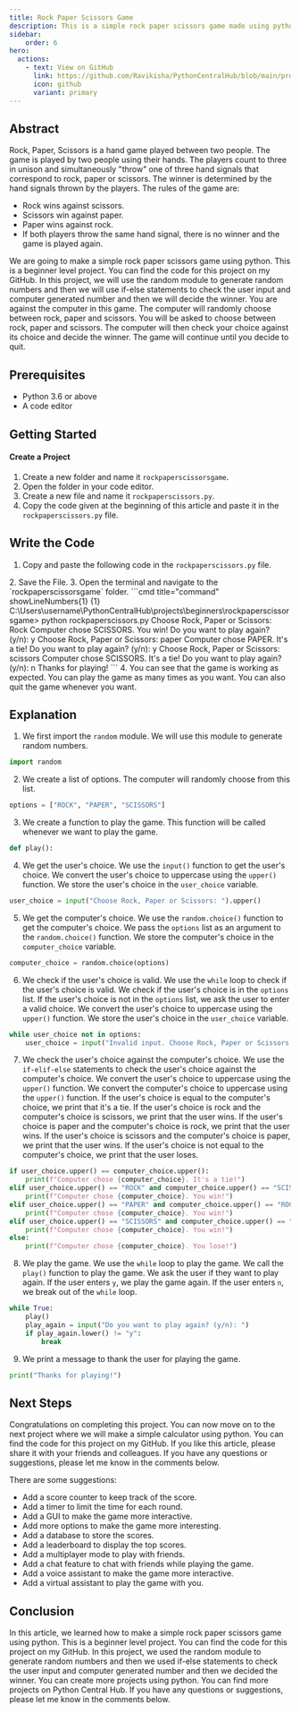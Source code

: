 ```yaml
---
title: Rock Paper Scissors Game
description: This is a simple rock paper scissors game made using python. This is a beginner level project. You can find the code for this project on my GitHub. In this project, we will use the random module to generate random numbers and then we will use if-else statements to check the user input and computer generated number and then we will decide the winner.
sidebar: 
    order: 6
hero:
  actions:
    - text: View on GitHub
      link: https://github.com/Ravikisha/PythonCentralHub/blob/main/projects/beginners/rockpaperscissors.py
      icon: github
      variant: primary
---
```


## Abstract
Rock, Paper, Scissors is a hand game played between two people. The game is played by two people using their hands. The players count to three in unison and simultaneously "throw" one of three hand signals that correspond to rock, paper or scissors. The winner is determined by the hand signals thrown by the players. The rules of the game are:
- Rock wins against scissors.
- Scissors win against paper.
- Paper wins against rock.
- If both players throw the same hand signal, there is no winner and the game is played again.

We are going to make a simple rock paper scissors game using python. This is a beginner level project. You can find the code for this project on my GitHub. In this project, we will use the random module to generate random numbers and then we will use if-else statements to check the user input and computer generated number and then we will decide the winner. You are against the computer in this game. The computer will randomly choose between rock, paper and scissors. You will be asked to choose between rock, paper and scissors. The computer will then check your choice against its choice and decide the winner. The game will continue until you decide to quit.

## Prerequisites
- Python 3.6 or above
- A code editor

## Getting Started
#### Create a Project
1. Create a new folder and name it `rockpaperscissorsgame`.
2. Open the folder in your code editor.
3. Create a new file and name it `rockpaperscissors.py`.
4. Copy the code given at the beginning of this article and paste it in the `rockpaperscissors.py` file.

## Write the Code
1. Copy and paste the following code in the `rockpaperscissors.py` file.
<FileCode file="projects/beginners/rockpaperscissors.py" lang="python" title="Rock Paper Scissors" />
2. Save the File.
3. Open the terminal and navigate to the `rockpaperscissorsgame` folder.
```cmd title="command" showLineNumbers{1} {1}
C:\Users\username\PythonCentralHub\projects\beginners\rockpaperscissorsgame> python rockpaperscissors.py
Choose Rock, Paper or Scissors: Rock
Computer chose SCISSORS. You win!
Do you want to play again? (y/n): y
Choose Rock, Paper or Scissors: paper
Computer chose PAPER. It's a tie!
Do you want to play again? (y/n): y
Choose Rock, Paper or Scissors: scissors
Computer chose SCISSORS. It's a tie!
Do you want to play again? (y/n): n
Thanks for playing!
```
4. You can see that the game is working as expected. You can play the game as many times as you want. You can also quit the game whenever you want.

## Explanation
1. We first import the `random` module. We will use this module to generate random numbers.
```python title="rockpaperscissors.py" showLineNumbers{1} {1}
import random
```

2. We create a list of options. The computer will randomly choose from this list.
```python title="rockpaperscissors.py" showLineNumbers{1} {1}
options = ["ROCK", "PAPER", "SCISSORS"]
```

3. We create a function to play the game. This function will be called whenever we want to play the game.
```python title="rockpaperscissors.py" showLineNumbers{1} {1}
def play():
```

4. We get the user's choice. We use the `input()` function to get the user's choice. We convert the user's choice to uppercase using the `upper()` function. We store the user's choice in the `user_choice` variable.
```python title="rockpaperscissors.py" showLineNumbers{1} {1}
user_choice = input("Choose Rock, Paper or Scissors: ").upper()
```

5. We get the computer's choice. We use the `random.choice()` function to get the computer's choice. We pass the `options` list as an argument to the `random.choice()` function. We store the computer's choice in the `computer_choice` variable.
```python title="rockpaperscissors.py" showLineNumbers{1} {1}
computer_choice = random.choice(options)
```

6. We check if the user's choice is valid. We use the `while` loop to check if the user's choice is valid. We check if the user's choice is in the `options` list. If the user's choice is not in the `options` list, we ask the user to enter a valid choice. We convert the user's choice to uppercase using the `upper()` function. We store the user's choice in the `user_choice` variable.
```python title="rockpaperscissors.py" showLineNumbers{1} {1}
while user_choice not in options:
    user_choice = input("Invalid input. Choose Rock, Paper or Scissors: ").upper()
```

7. We check the user's choice against the computer's choice. We use the `if-elif-else` statements to check the user's choice against the computer's choice. We convert the user's choice to uppercase using the `upper()` function. We convert the computer's choice to uppercase using the `upper()` function. If the user's choice is equal to the computer's choice, we print that it's a tie. If the user's choice is rock and the computer's choice is scissors, we print that the user wins. If the user's choice is paper and the computer's choice is rock, we print that the user wins. If the user's choice is scissors and the computer's choice is paper, we print that the user wins. If the user's choice is not equal to the computer's choice, we print that the user loses.
```python title="rockpaperscissors.py" showLineNumbers{1} {1-20}
if user_choice.upper() == computer_choice.upper():
    print(f"Computer chose {computer_choice}. It's a tie!")
elif user_choice.upper() == "ROCK" and computer_choice.upper() == "SCISSORS":
    print(f"Computer chose {computer_choice}. You win!")
elif user_choice.upper() == "PAPER" and computer_choice.upper() == "ROCK":
    print(f"Computer chose {computer_choice}. You win!")
elif user_choice.upper() == "SCISSORS" and computer_choice.upper() == "PAPER":
    print(f"Computer chose {computer_choice}. You win!")
else:
    print(f"Computer chose {computer_choice}. You lose!")
```

8. We play the game. We use the `while` loop to play the game. We call the `play()` function to play the game. We ask the user if they want to play again. If the user enters `y`, we play the game again. If the user enters `n`, we break out of the `while` loop.
```python title="rockpaperscissors.py" showLineNumbers{1} {1-8}
while True:
    play()
    play_again = input("Do you want to play again? (y/n): ")
    if play_again.lower() != "y":
        break
```

9. We print a message to thank the user for playing the game.
```python title="rockpaperscissors.py" showLineNumbers{1} {1}
print("Thanks for playing!")
```

## Next Steps
Congratulations on completing this project. You can now move on to the next project where we will make a simple calculator using python. You can find the code for this project on my GitHub. If you like this article, please share it with your friends and colleagues. If you have any questions or suggestions, please let me know in the comments below.

There are some suggestions: 
- Add a score counter to keep track of the score.
- Add a timer to limit the time for each round.
- Add a GUI to make the game more interactive.
- Add more options to make the game more interesting.
- Add a database to store the scores.
- Add a leaderboard to display the top scores.
- Add a multiplayer mode to play with friends.
- Add a chat feature to chat with friends while playing the game.
- Add a voice assistant to make the game more interactive.
- Add a virtual assistant to play the game with you.

## Conclusion
In this article, we learned how to make a simple rock paper scissors game using python. This is a beginner level project. You can find the code for this project on my GitHub. In this project, we used the random module to generate random numbers and then we used if-else statements to check the user input and computer generated number and then we decided the winner. You can create more projects using python. You can find more projects on Python Central Hub. If you have any questions or suggestions, please let me know in the comments below.